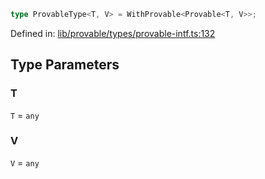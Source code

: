 ```ts
type ProvableType<T, V> = WithProvable<Provable<T, V>>;
```

Defined in: [lib/provable/types/provable-intf.ts:132](https://github.com/o1-labs/o1js/blob/fca908c243ee8e908efacaf73a882d48759e675a/src/lib/provable/types/provable-intf.ts#L132)

## Type Parameters

### T

`T` = `any`

### V

`V` = `any`
